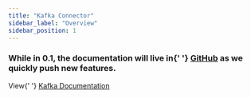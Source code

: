 ```yaml
---
title: "Kafka Connector"
sidebar_label: "Overview"
sidebar_position: 1
---
```



<div className="rounded-md bg-blue-50 p-4">
    <div className="flex">
        <div className="flex-shrink-0">
            <InformationCircleIcon
                className="h-5 w-5 text-blue-400"
                aria-hidden="true"
            />
        </div>
        <div className="ml-3">
            <h3 className="text-sm font-medium text-blue-800 mt-0.5">
                While in 0.1, the documentation will live in{' '}
                <a href="https://github.com/ConduitIO/conduit">GitHub</a> as we
                quickly push new features.
            </h3>
            <p>
                View{' '}
                <a
                    href={`https://github.com/ConduitIO/conduit/tree/main/pkg/plugins/kafka`}
                >
                    Kafka Documentation
                </a>
            </p>
        </div>
    </div>
</div>